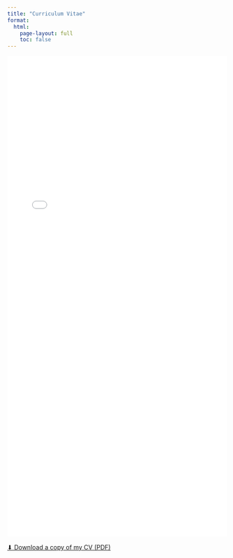 ```yaml
---
title: "Curriculum Vitae"
format:
  html:
    page-layout: full
    toc: false
---
```


<iframe src="files/Gontjes_Kyle_CV_071825.pdf" width="100%" height="1100px" style="border: none;">
</iframe>

<p style="margin-top: 1rem;">
  <a href="files/Gontjes_Kyle_CV_071825.pdf" download>⬇ Download a copy of my CV (PDF)</a>
</p>